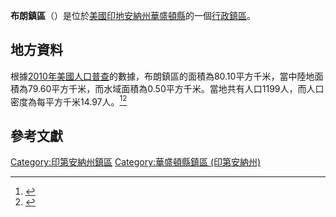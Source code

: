 {{noteTA
|G1=USState
|G2=地名
|G3=Unit
}}
{{Infobox settlement
|official_name            = 布朗鎮區
|native_name = Brown Township
|settlement_type          = [[行政鎮區|行政鎮區]]
|image_skyline            = 
|imagesize                = 
|image_map                = Map highlighting Brown Township, Washington County, Indiana.svg
|mapsize                  = 250px
|pushpin_map  =USA Indiana
|pushpin_label = 布朗鎮區
|pushpin_label_position   = top
|pushpin_map_caption      = 布朗鎮區在印地安納州的位置
|subdivision_type         = [[世界政區索引|國家]]
|subdivision_type1        = [[美国州份|州份]]
|subdivision_type2        = [[印地安納州行政区划|縣]]
|subdivision_name         = [[美国|美国]]
|subdivision_name1        = [[印地安納州|印地安納州]]
|subdivision_name2        = [[華盛頓縣_(印地安納州)|華盛頓縣]]
|elevation_ft             = 705
|elevation_m              = 215
|timezone                 = [[北美东部時區|北美东部時區]]
|area_total_km2           = 80.10
|area_land_km2            = 79.60
|area_water_km2           = 0.50
|area_total_sq_mi         = 
|area_land_sq_mi          = 
|area_water_sq_mi         = 
|population_as_of         = [[2010年美國人口普查|2010]]
|population_footnotes     = 
|population_total         = 1199
|population_density_km2   = auto
|population_density_sq_mi = auto
|utc_offset               = -5
|coordinates              = {{coord|38|42|24|N|86|15|50|W|type:city_region:US-AL_source:GNS-enwiki|display=inline,title}}
| coor_pinpoint           = 
| coordinates_footnotes   = 
|timezone_DST             = EDT
|utc_offset_DST           = -4
|postal_code_type         = [[美國郵區編號|郵區編號]]
|postal_code              = 47108, 47152
|area_code                = {{link-en|电话区号812|Area code 812|812}}
|blank_name = [[地名信息系统|GNIS ID]]
|blank_info = 453142
}}
'''布朗鎮區'''（{{lang-en|Brown Township}}）是位於[[美國|美國]][[印地安納州|印地安納州]][[華盛頓縣_(印地安納州)|華盛頓縣]]的一個[[行政鎮區|行政鎮區]]。

== 地方資料 ==
根據[[2010年美國人口普查|2010年美國人口普查]]的數據，布朗鎮區的面積為80.10平方千米，當中陸地面積為79.60平方千米，而水域面積為0.50平方千米。當地共有人口1199人，而人口密度為每平方千米14.97人。<ref name="GR8">{{cite web|url=http://factfinder2.census.gov|publisher=[[美国人口调查局|美国人口调查局]]|accessdate=2011-05-14|title=American FactFinder|archive-date=2013-09-11|archive-url=https://web.archive.org/web/20130911234518/http://factfinder2.census.gov/|dead-url=no}}</ref><ref>{{cite web|url=https://www.citypopulation.de/en/usa/indiana/admin/|title=USA: Indiana (Counties and Townships) - City Population|access-date=2020-09-03|archive-date=2020-04-22|archive-url=https://web.archive.org/web/20200422090607/https://www.citypopulation.de/en/usa/indiana/admin/|dead-url=no}}</ref>

== 參考文獻 ==
{{reflist}}

{{華盛頓縣 (印地安納州)}}

{{DEFAULTSORT:Brown Township}}
[[Category:印第安納州鎮區|Category:印第安納州鎮區]]
[[Category:華盛頓縣鎮區_(印第安納州)|Category:華盛頓縣鎮區 (印第安納州)]]
{{Indiana-geo-stub}}